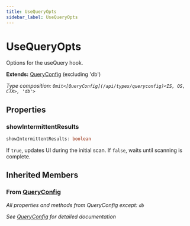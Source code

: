```yaml
---
title: UseQueryOpts
sidebar_label: UseQueryOpts
---
```


# UseQueryOpts

Options for the useQuery hook.

**Extends:** [QueryConfig](/api/types/queryconfig) (excluding 'db')

*Type composition: `Omit<[QueryConfig](/api/types/queryconfig)<IS, OS, CTX>, 'db'>`*

## Properties

### showIntermittentResults

```typescript
showIntermittentResults: boolean
```

If `true`, updates UI during the initial scan. If `false`, waits until
scanning is complete.

## Inherited Members

### From [QueryConfig](/api/types/queryconfig)

*All properties and methods from QueryConfig except: `db`*

*See [QueryConfig](/api/types/queryconfig) for detailed documentation*

